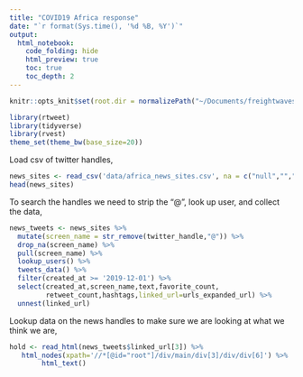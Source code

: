 ```yaml
---
title: "COVID19 Africa response"
date: "`r format(Sys.time(), '%d %B, %Y')`"
output:
  html_notebook:
    code_folding: hide
    html_preview: true
    toc: true
    toc_depth: 2
---
```


```r
knitr::opts_knit$set(root.dir = normalizePath("~/Documents/freightwaves/proj-sworland-simple-rates")) 

library(rtweet)
library(tidyverse)
library(rvest)
theme_set(theme_bw(base_size=20))
```

Load csv of twitter handles,

```r
news_sites <- read_csv('data/africa_news_sites.csv', na = c("null",""," "))
head(news_sites)
```

To search the handles we need to strip the "@", look up user, and collect the data,

```r
news_tweets <- news_sites %>%
  mutate(screen_name = str_remove(twitter_handle,"@")) %>%
  drop_na(screen_name) %>%
  pull(screen_name) %>%
  lookup_users() %>%
  tweets_data() %>%
  filter(created_at >= '2019-12-01') %>%
  select(created_at,screen_name,text,favorite_count,
         retweet_count,hashtags,linked_url=urls_expanded_url) %>%
  unnest(linked_url)

```

Lookup data on the news handles to make sure we are looking at what we think we are,

```r
hold <- read_html(news_tweets$linked_url[3]) %>%
   html_nodes(xpath='//*[@id="root"]/div/main/div[3]/div/div[6]') %>%      
        html_text() 
```






